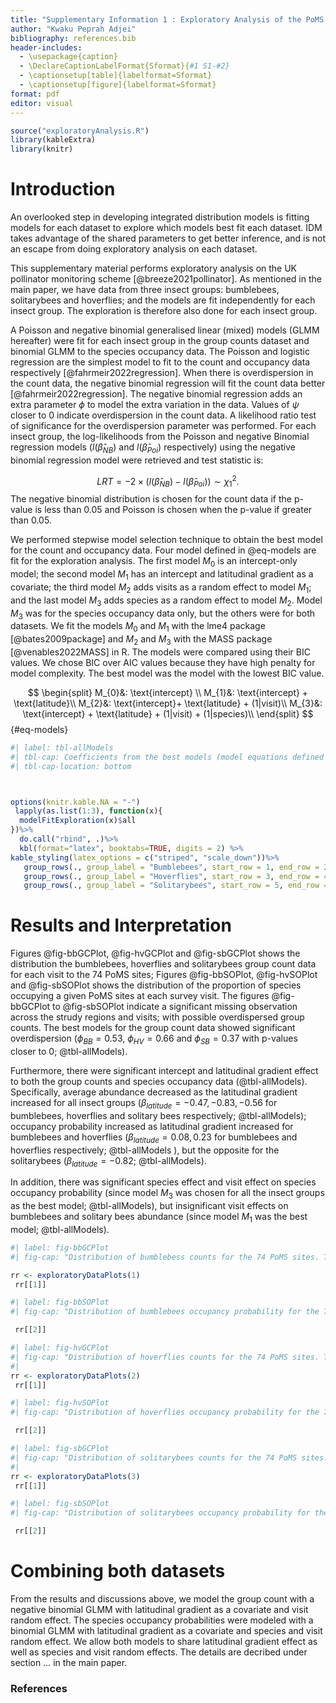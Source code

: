 ```yaml
---
title: "Supplementary Information 1 : Exploratory Analysis of the PoMS data."
author: "Kwaku Peprah Adjei"
bibliography: references.bib
header-includes:
  - \usepackage{caption}                            
  - \DeclareCaptionLabelFormat{Sformat}{#1 S1-#2}     
  - \captionsetup[table]{labelformat=Sformat}  
  - \captionsetup[figure]{labelformat=Sformat} 
format: pdf
editor: visual
---
```


```r
source("exploratoryAnalysis.R")
library(kableExtra)
library(knitr)
```

# Introduction

An overlooked step in developing integrated distribution models is fitting models for each dataset to explore which models best fit each dataset. IDM takes advantage of the shared parameters to get better inference, and is not an escape from doing exploratory analysis on each dataset.

This supplementary material performs exploratory analysis on the UK pollinator monitoring scheme [@breeze2021pollinator]. As mentioned in the main paper, we have data from three insect groups: bumblebees, solitarybees and hoverflies; and the models are fit independently for each insect group. The exploration is therefore also done for each insect group.

A Poisson and negative binomial generalised linear (mixed) models (GLMM hereafter) were fit for each insect group in the group counts dataset and binomial GLMM to the species occupancy data. The Poisson and logistic regression are the simplest model to fit to the count and occupancy data respectively [@fahrmeir2022regression]. When there is overdispersion in the count data, the negative binomial regression will fit the count data better [@fahrmeir2022regression]. The negative binomial regression adds an extra parameter $\phi$ to model the extra variation in the data. Values of $\psi$ closer to $0$ indicate overdispersion in the count data. A likelihood ratio test of significance for the overdispersion parameter was performed. For each insect group, the log-likelihoods from the Poisson and negative Binomial regression models ($l(\hat\beta_{NB})$ and $l(\hat\beta_{Poi})$ respectively) using the negative binomial regression model were retrieved and test statistic is:

$$
LRT = -2 \times (l(\hat\beta_{NB}) - l(\hat\beta_{Poi})) \sim \chi^2_1.
$$ The negative binomial distribution is chosen for the count data if the p-value is less than $0.05$ and Poisson is chosen when the p-value if greater than $0.05$.

We performed stepwise model selection technique to obtain the best model for the count and occupancy data. Four model defined in @eq-models are fit for the exploration analysis. The first model $M_{0}$ is an intercept-only model; the second model $M_{1}$ has an intercept and latitudinal gradient as a covariate; the third model $M_{2}$ adds visits as a random effect to model $M_{1}$; and the last model $M_{3}$ adds species as a random effect to model $M_{2}$. Model $M_{3}$ was for the species occupancy data only, but the others were for both datasets. We fit the models $M_{0}$ and $M_{1}$ with the lme4 package [@bates2009package] and $M_{2}$ and $M_{3}$ with the MASS package [@venables2022MASS] in R. The models were compared using their BIC values. We chose BIC over AIC values because they have high penalty for model complexity. The best model was the model with the lowest BIC value.

$$
\begin{split}
M_{0}&: \text{intercept} \\
M_{1}&: \text{intercept} + \text{latitude}\\
M_{2}&: \text{intercept}+ \text{latitude} + (1|visit)\\
M_{3}&: \text{intercept} + \text{latitude} + (1|visit) + (1|species)\\
\end{split}
$$ {#eq-models}

```r
#| label: tbl-allModels
#| tbl-cap: Coefficients from the best models (model equations defined above for BestModelIndex) for the group count and species occupancy data. The BestModelIndex shows which of the model fitted were selected as the best model (where best model is defined as the fitted model with the lowest BIC value); the Intercept and Latitude are fixed effect estimates; VisitVar and SpeciesVar are visit and species random effect variance estimates respectively; Psi is the overdispersion parameter of the negative Binomial and the P.value is the p-value estimate from likelihood ration test of overdispersion (the difference between the Poisson and Negative Binomial models for each insect group).
#| tbl-cap-location: bottom



options(knitr.kable.NA = "-")
 lapply(as.list(1:3), function(x){
  modelFitExploration(x)$all
})%>%
  do.call("rbind", .)%>%
  kbl(format="latex", booktabs=TRUE, digits = 2) %>%
kable_styling(latex_options = c("striped", "scale_down"))%>%
   group_rows(., group_label = "Bumblebees", start_row = 1, end_row = 2)%>%
   group_rows(., group_label = "Hoverflies", start_row = 3, end_row = 4, hline_before = TRUE)%>%
   group_rows(., group_label = "Solitarybees", start_row = 5, end_row = 6, hline_before = TRUE)
```

# Results and Interpretation

Figures @fig-bbGCPlot, @fig-hvGCPlot and @fig-sbGCPlot shows the distribution the bumblebees, hoverflies and solitarybees group count data for each visit to the $74$ PoMS sites; Figures @fig-bbSOPlot, @fig-hvSOPlot and @fig-sbSOPlot shows the distribution of the proportion of species occupying a given PoMS sites at each survey visit. The figures @fig-bbGCPlot to @fig-sbSOPlot indicate a significant missing observation across the strudy regions and visits; with possible overdispersed group counts. The best models for the group count data showed significant overdispersion ($\phi_{BB} = 0.53$, $\phi_{HV} = 0.66$ and $\phi_{SB} = 0.37$ with p-values closer to $0$; @tbl-allModels).

Furthermore, there were significant intercept and latitudinal gradient effect to both the group counts and species occupancy data (@tbl-allModels). Specifically, average abundance decreased as the latitudinal gradient increased for all insect groups ($\beta_{latitude} = -0.47, -0.83, -0.56$ for bumblebees, hoverflies and solitary bees respectively; @tbl-allModels); occupancy probability increased as latitudinal gradient increased for bumblebees and hoverflies ($\beta_{latitude} = 0.08, 0.23$ for bumblebees and hoverflies respectively; @tbl-allModels ), but the opposite for the solitarybees ($\beta_{latitude} = -0.82$; @tbl-allModels).

In addition, there was significant species effect and visit effect on species occupancy probability (since model $M_3$ was chosen for all the insect groups as the best model; @tbl-allModels), but insignificant visit effects on bumblebees and solitary bees abundance (since model $M_1$ was the best model; @tbl-allModels).

```r
#| label: fig-bbGCPlot
#| fig-cap: "Distribution of bumblebess counts for the 74 PoMS sites. The counts are facetted by the PoMS site name and colored by the visit number the observations was made. The columns of visits without no bars represent the visit without no group count obervation ('NA')."

rr <- exploratoryDataPlots(1)
 rr[[1]]

```

```r
#| label: fig-bbSOPlot
#| fig-cap: "Distribution of bumblebees occupancy probability for the 74 PoMS sites. The probabilities for each site are estimated as the proportion of sites with at most one pantrap being occupied by the species. The occupancy probabilities are facetted by the PoMS site name and colored by the visit number the observations was made. The columns of visits without no bars represent the visit without no group count obervation ('NA')."

 rr[[2]]
```

```r
#| label: fig-hvGCPlot
#| fig-cap: "Distribution of hoverflies counts for the 74 PoMS sites. The counts are facetted by the PoMS site name and colored by the visit number the observations was made. The columns of visits without no bars represent the visit without no group count obervation ('NA')."
#| 
rr <- exploratoryDataPlots(2)
 rr[[1]]

```

```r
#| label: fig-hvSOPlot
#| fig-cap: "Distribution of hoverflies occupancy probability for the 74 PoMS sites. The probabilities for each site are estimated as the proportion of sites with at most one pantrap being occupied by the species. The occupancy probabilities are facetted by the PoMS site name and colored by the visit number the observations was made. The columns of visits without no bars represent the visit without no group count obervation ('NA')."

 rr[[2]]
```

```r
#| label: fig-sbGCPlot
#| fig-cap: "Distribution of solitarybees counts for the 74 PoMS sites. The counts are facetted by the PoMS site name and colored by the visit number the observations was made. The columns of visits without no bars represent the visit without no group count obervation ('NA')."
#| 
rr <- exploratoryDataPlots(3)
 rr[[1]]

```

```r
#| label: fig-sbSOPlot
#| fig-cap: "Distribution of solitarybees occupancy probability for the 74 PoMS sites. The probabilities for each site are estimated as the proportion of sites with at most one pantrap being occupied by the species. The occupancy probabilities are facetted by the PoMS site name and colored by the visit number the observations was made. The columns of visits without no bars represent the visit without no group count obervation ('NA')."

 rr[[2]]
```

# Combining both datasets

From the results and discussions above, we model the group count with a negative binomial GLMM with latitudinal gradient as a covariate and visit random effect. The species occupancy probabilities were modeled with a binomial GLMM with latitudinal gradient as a covariate and species and visit random effect. We allow both models to share latitudinal gradient effect as well as species and visit random effects. The details are decribed under section ... in the main paper.

### References

::: {#refs}
:::
